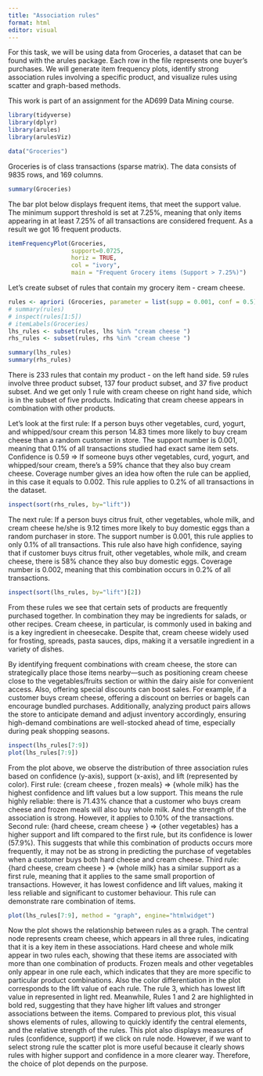 ```yaml
---
title: "Association rules"
format: html
editor: visual
---
```


For this task, we will be using data from Groceries, a dataset that can be found with the arules package. Each row in the file represents one buyer’s purchases. We will generate item frequency plots, identify strong association rules involving a specific product, and visualize rules using scatter and graph-based methods.

This work is part of an assignment for the AD699 Data Mining course.

```r
library(tidyverse)
library(dplyr)
library(arules)
library(arulesViz)

data("Groceries")
```

Groceries is of class transactions (sparse matrix). The data consists of 9835 rows, and 169 columns.

```r
summary(Groceries)
```

The bar plot below displays frequent items, that meet the support value. The minimum support threshold is set at 7.25%, meaning that only items appearing in at least 7.25% of all transactions are considered frequent. As a result we got 16 frequent products.

```r
itemFrequencyPlot(Groceries, 
                  support=0.0725, 
                  horiz = TRUE, 
                  col = "ivory",
                  main = "Frequent Grocery items (Support > 7.25%)")
```

Let's create subset of rules that contain my grocery item - cream cheese.

```r
rules <- apriori (Groceries, parameter = list(supp = 0.001, conf = 0.5))
# summary(rules)
# inspect(rules[1:5])
# itemLabels(Groceries)
lhs_rules <- subset(rules, lhs %in% "cream cheese ")
rhs_rules <- subset(rules, rhs %in% "cream cheese ")

summary(lhs_rules)
summary(rhs_rules)
```

There is 233 rules that contain my product - on the left hand side. 59 rules involve three product subset, 137 four product subset, and 37 five product subset. And we get only 1 rule with cream cheese on right hand side, which is in the subset of five products. Indicating that cream cheese appears in combination with other products.

Let's look at the first rule: If a person buys other vegetables, curd, yogurt, and whipped/sour cream this person 14.83 times more likely to buy cream cheese than a random customer in store. The support number is 0.001, meaning that 0.1% of all transactions studied had exact same item sets. Confidence is 0.59 =\> If someone buys other vegetables, curd, yogurt, and whipped/sour cream, there’s a 59% chance that they also buy cream cheese. Coverage number gives an idea how often the rule can be applied, in this case it equals to 0.002. This rule applies to 0.2% of all transactions in the dataset.

```r
inspect(sort(rhs_rules, by="lift"))
```

The next rule: If a person buys citrus fruit, other vegetables, whole milk, and cream cheese he/she is 9.12 times more likely to buy domestic eggs than a random purchaser in store. The support number is 0.001, this rule applies to only 0.1% of all transactions. This rule also have high confidence, saying that if customer buys citrus fruit, other vegetables, whole milk, and cream cheese, there is 58% chance they also buy domestic eggs. Coverage number is 0.002, meaning that this combination occurs in 0.2% of all transactions.

```r
inspect(sort(lhs_rules, by="lift")[2])
```

From these rules we see that certain sets of products are frequently purchased together. In combination they may be ingredients for salads, or other recipes. Cream cheese, in particular, is commonly used in baking and is a key ingredient in cheesecake. Despite that, cream cheese widely used for frosting, spreads, pasta sauces, dips, making it a versatile ingredient in a variety of dishes.

By identifying frequent combinations with cream cheese, the store can strategically place those items nearby—such as positioning cream cheese close to the vegetables/fruits section or within the dairy aisle for convenient access. Also, offering special discounts can boost sales. For example, if a customer buys cream cheese, offering a discount on berries or bagels can encourage bundled purchases. Additionally, analyzing product pairs allows the store to anticipate demand and adjust inventory accordingly, ensuring high-demand combinations are well-stocked ahead of time, especially during peak shopping seasons.

```r
inspect(lhs_rules[7:9])
plot(lhs_rules[7:9])
```

From the plot above, we observe the distribution of three association rules based on confidence (y-axis), support (x-axis), and lift (represented by color). First rule: {cream cheese , frozen meals} =\> {whole milk} has the highest confidence and lift values but a low support. This means the rule highly reliable: there is 71.43% chance that a customer who buys cream cheese and frozen meals will also buy whole milk. And the strength of the association is strong. However, it applies to 0.10% of the transactions. Second rule: {hard cheese, cream cheese } =\> {other vegetables} has a higher support and lift compared to the first rule, but its confidence is lower (57.9%). This suggests that while this combination of products occurs more frequently, it may not be as strong in predicting the purchase of vegetables when a customer buys both hard cheese and cream cheese. Third rule: {hard cheese, cream cheese } =\> {whole milk} has a similar support as a first rule, meaning that it applies to the same small proportion of transactions. However, it has lowest confidence and lift values, making it less reliable and significant to customer behaviour. This rule can demonstrate rare combination of items.

```r
plot(lhs_rules[7:9], method = "graph", engine="htmlwidget")
```

Now the plot shows the relationship between rules as a graph. The central node represents cream cheese, which appears in all three rules, indicating that it is a key item in these associations. Hard cheese and whole milk appear in two rules each, showing that these items are associated with more than one combination of products. Frozen meals and other vegetables only appear in one rule each, which indicates that they are more specific to particular product combinations. Also the color differentiation in the plot corresponds to the lift value of each rule. The rule 3, which has lowest lift value in represented in light red. Meanwhile, Rules 1 and 2 are highlighted in bold red, suggesting that they have higher lift values and stronger associations between the items. Compared to previous plot, this visual shows elements of rules, allowing to quickly identify the central elements, and the relative strength of the rules. This plot also displays measures of rules (confidence, support) if we click on rule node. However, if we want to select strong rule the scatter plot is more useful because it clearly shows rules with higher support and confidence in a more clearer way. Therefore, the choice of plot depends on the purpose.